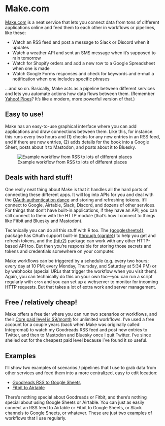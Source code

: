 # Make.com

[Make.com](https://www.make.com/en) is a neat service that lets you connect data from tons of different applications online and feed them to each other in workflows or pipelines, like these:

- Watch an RSS feed and post a message to Slack or Discord when it updates
- Watch a weather API and sent an SMS message when it's supposed to rain tomorrow
- Watch for Shopify orders and add a new row to a Google Spreadsheet when one is made
- Watch Google Forms responses and check for keywords and e-mail a notification when one includes specific phrases

…and so on. Basically, Make acts as a pipeline between different services and lets you automate actions how data flows between them. (Remember [Yahoo! Pipes](https://en.wikipedia.org/wiki/Yahoo!_Pipes)? It's like a modern, more powerful version of that.)

## Easy to use!

Make has an easy-to-use graphical interface where you can add applications and draw connections between them. Like this, for instance: this runs every two hours and (1) checks for any new entries in an RSS feed, and if there are new entries, (2) adds details for the book into a Google Sheet, posts about it to Mastodon, and posts about it to Bluesky.

![Example workflow from RSS to lots of different places](img/make-goodreads-example.png)

## Deals with hard stuff!

One really neat thing about Make is that it handles all the hard parts of connecting these different apps. It will log into APIs for you and deal with the [OAuth authentication dance](https://medium.com/typeforms-engineering-blog/the-beginners-guide-to-oauth-dancing-4b8f3666de10) and storing and refreshing tokens. It'll connect to Google, Airtable, Slack, Discord, and dozens of other services. For things that don't have built-in applications, if they have an API, you can still connect to them with the HTTP module (that's how I connect to things like Fitbit and Bluesky and Mastodon). 

Technically you can do all this stuff with R too. The [{googlesheets4}](https://googlesheets4.tidyverse.org/) package has OAuth support built-in ([through {gargle}](https://gargle.r-lib.org/articles/get-api-credentials.html)) to help you get and refresh tokens, and the [{httr2}](https://httr2.r-lib.org/) package can work with any other HTTP-based API too. But then you're responsible for storing those secrets and tokens and credentials somewhere on your computer.

Make workflows can be triggered by a schedule (e.g. every two hours; every day at 10 PM; every Monday, Thursday, and Saturday at 5:34 PM) or by webhooks (special URLs that trigger the workflow when you visit them). Again, you can technically do this on your own too—you can run a script regularly with `cron` and you can set up a webserver to monitor for incoming HTTP requests. But that takes a lot of extra work and server management.

## Free / relatively cheap!

Make offers a free tier where you can run two scenarios or workflows, and their [Core paid level is $9/month](https://www.make.com/en/pricing) for unlimited workflows. I've used a free account for a couple years (back when Make was originally called Integromat) to watch my Goodreads RSS feed and post new entries to Twitter, and then to Mastodon and Bluesky once I quit Twitter. I've since shelled out for the cheapest paid level because I've found it so useful.

## Examples

I'll show two examples of scenarios / pipelines that I use to grab data from other services and feed them into a more centralized, easy to edit location:

- [Goodreads RSS to Google Sheets](rss-googlesheets.qmd)
- [Fitbit to Airtable](fitbit-airtable.qmd)

There's nothing special about Goodreads or Fitbit, and there's nothing special about using Google Sheets or Airtable. You can just as easily connect an RSS feed to Airtable or Fitbit to Google Sheets, or Slack channels to Google Sheets, or whatever. These are just two examples of workflows that I use regularly.
